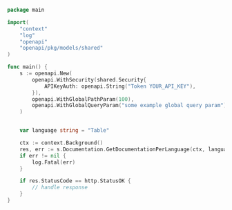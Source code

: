 ```go showLineNumbers copy filename="Get Documentation Per Language usage example"
package main

import(
	"context"
	"log"
	"openapi"
	"openapi/pkg/models/shared"
)

func main() {
    s := openapi.New(
        openapi.WithSecurity(shared.Security{
            APIKeyAuth: openapi.String("Token YOUR_API_KEY"),
        }),
        openapi.WithGlobalPathParam(100),
        openapi.WithGlobalQueryParam("some example global query param"),
    )


    var language string = "Table"

    ctx := context.Background()
    res, err := s.Documentation.GetDocumentationPerLanguage(ctx, language)
    if err != nil {
        log.Fatal(err)
    }

    if res.StatusCode == http.StatusOK {
        // handle response
    }
}
```
